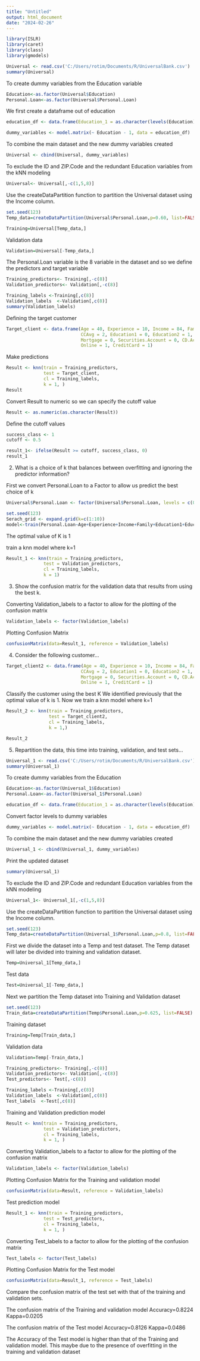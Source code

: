 ---
title: "Untitled"
output: html_document
date: "2024-02-26"
---

```{r}
library(ISLR)
library(caret)
library(class)
library(gmodels)
```

```{r}
Universal <- read.csv('C:/Users/rotim/Documents/R/UniversalBank.csv')
summary(Universal)
```

To create dummy variables from the Education variable
```{r}
Education<-as.factor(Universal$Education)
Personal.Loan<-as.factor(Universal$Personal.Loan)
```
We first create a dataframe out of education
```{r}
education_df <- data.frame(Education_1 = as.character(levels(Education)))
```

```{r}
dummy_variables <- model.matrix(~ Education - 1, data = education_df)
```

To combine the main dataset and the new dummy variables created
```{r}
Universal <- cbind(Universal, dummy_variables)
```

To exclude the ID and ZIP.Code and the redundant Education variables from the kNN modeling
```{r}
Universal<- Universal[,-c(1,5,8)]
```

Use the createDataPartition function to partition the Universal dataset using the Income column.
```{r}
set.seed(123) 
Temp_data=createDataPartition(Universal$Personal.Loan,p=0.60, list=FALSE)
```

```{r}
Training=Universal[Temp_data,]
```

Validation data
```{r}
Validation=Universal[-Temp_data,]
```

The Personal.Loan variable is the 8 variable in the dataset and so we define the predictors and target variable
```{r}
Training_predictors<- Training[,-c(8)]
Validation_predictors<- Validation[,-c(8)]

Training_labels <-Training[,c(8)]
Validation_labels  <-Validation[,c(8)]
summary(Validation_labels)
```

Defining the target customer
```{r}
Target_client <- data.frame(Age = 40, Experience = 10, Income = 84, Family = 2,
                            CCAvg = 2, Education1 = 0, Education2 = 1, Education3 = 0,
                            Mortgage = 0, Securities.Account = 0, CD.Account = 0,
                            Online = 1, CreditCard = 1)
```
Make predictions
```{r}
Result <- knn(train = Training_predictors,
              test = Target_client,
              cl = Training_labels,
              k = 1, )
Result
```
Convert Result to numeric so we can specify the cutoff value
```{r}
Result <- as.numeric(as.character(Result))
```
Define the cutoff values
```{r}
success_class <- 1
cutoff <- 0.5
```

```{r}
result_1<- ifelse(Result >= cutoff, success_class, 0)
result_1
```

2) What is a choice of k that balances between overfitting and ignoring the predictor information?

First we convert Personal.Loan to a Factor to allow us predict the best choice of k
```{r}
Universal$Personal.Loan <- factor(Universal$Personal.Loan, levels = c(0, 1))

set.seed(123) 
Serach_grid <- expand.grid(k=c(1:10))
model<-train(Personal.Loan~Age+Experience+Income+Family+Education1+Education2+Education3+Mortgage+Securities.Account+CD.Account+Online+CreditCard+CCAvg, data=Universal, method="knn", tuneGrid=Serach_grid,  metric = "Accuracy" )
```

The optimal value of K is 1

train a knn model where k=1
```{r}
Result_1 <- knn(train = Training_predictors,
              test = Validation_predictors,
              cl = Training_labels,
              k = 1)
```

3. Show the confusion matrix for the validation data that results from using the best k.

Converting Validation_labels to a factor to allow for the plotting of the confusion matrix
```{r}
Validation_labels <- factor(Validation_labels)
```
Plotting Confusion Matrix
```{r}
confusionMatrix(data=Result_1, reference = Validation_labels)
```

4) Consider the following customer...

```{r}
Target_client2 <- data.frame(Age = 40, Experience = 10, Income = 84, Family = 2,
                            CCAvg = 2, Education1 = 0, Education2 = 1, Education3 = 0,
                            Mortgage = 0, Securities.Account = 0, CD.Account = 0,
                            Online = 1, CreditCard = 1)
```
Classify the customer using the best K
We identified previously that the optimal value of k is 1. Now we train a knn model where k=1
```{r}
Result_2 <- knn(train = Training_predictors,
                test = Target_client2,
                cl = Training_labels,
                k = 1,)
```

```{r}
Result_2
```

5. Repartition the data, this time into training, validation, and test sets...
```{r}
Universal_1 <- read.csv('C:/Users/rotim/Documents/R/UniversalBank.csv')
summary(Universal_1)
```

To create dummy variables from the Education
```{r}
Education<-as.factor(Universal_1$Education)
Personal.Loan<-as.factor(Universal_1$Personal.Loan)

education_df <- data.frame(Education_1 = as.character(levels(Education)))
```
Convert factor levels to dummy variables
```{r}
dummy_variables <- model.matrix(~ Education - 1, data = education_df)
```
To combine the main dataset and the new dummy variables created
```{r}
Universal_1 <- cbind(Universal_1, dummy_variables)
```
Print the updated dataset
```{r}
summary(Universal_1)
```

To exclude the ID and ZIP.Code and redundant Education variables from the kNN modeling
```{r}
Universal_1<- Universal_1[,-c(1,5,8)]
```

Use the createDataPartition function to partition the Universal dataset using the Income column.
```{r}
set.seed(123) 
Temp_data=createDataPartition(Universal_1$Personal.Loan,p=0.8, list=FALSE)
```
First we divide the dataset into a Temp and test dataset. The Temp dataset will later be divided into training and validation dataset.
```{r}
Temp=Universal_1[Temp_data,]
```
Test data
```{r}
Test=Universal_1[-Temp_data,]
```
Next we partition the Temp dataset into Training and Validation dataset
```{r}
set.seed(123) 
Train_data=createDataPartition(Temp$Personal.Loan,p=0.625, list=FALSE)
```
Training dataset
```{r}
Training=Temp[Train_data,]
```
Validation data
```{r}
Validation=Temp[-Train_data,]
```


```{r}
Training_predictors<- Training[,-c(8)]
Validation_predictors<- Validation[,-c(8)]
Test_predictors<- Test[,-c(8)]

Training_labels <-Training[,c(8)]
Validation_labels  <-Validation[,c(8)]
Test_labels  <-Test[,c(8)]
```

Training and Validation prediction model
```{r}
Result <- knn(train = Training_predictors,
              test = Validation_predictors,
              cl = Training_labels,
              k = 1, )
```
Converting Validation_labels to a factor to allow for the plotting of the confusion matrix
```{r}
Validation_labels <- factor(Validation_labels)
```
Plotting Confusion Matrix for the Training and validation model
```{r}
confusionMatrix(data=Result, reference = Validation_labels)
```
Test prediction model
```{r}
Result_1 <- knn(train = Training_predictors,
              test = Test_predictors,
              cl = Training_labels,
              k = 1, )
```
Converting Test_labels to a factor to allow for the plotting of the confusion matrix
```{r}
Test_labels <- factor(Test_labels)
```
Plotting Confusion Matrix for the Test model
```{r}
confusionMatrix(data=Result_1, reference = Test_labels)
```
Compare the confusion matrix of the test set with that of the training and validation sets. 

The confusion matrix of the Training and validation model 
Accuracy=0.8224
Kappa=0.0205  

The confusion matrix of the Test model 
Accuracy=0.8126 
Kappa=0.0486 

The Accuracy of the Test model is higher than that of the Training and validation model. This maybe due to the presence of overfitting in the training and validation dataset





